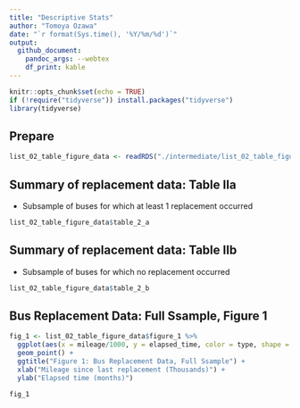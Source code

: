 ```yaml
---
title: "Descriptive Stats"
author: "Tomoya Ozawa"
date: "`r format(Sys.time(), '%Y/%m/%d')`"
output: 
  github_document:
    pandoc_args: --webtex
    df_print: kable
---
```


```r
knitr::opts_chunk$set(echo = TRUE)
if (!require("tidyverse")) install.packages("tidyverse")
library(tidyverse)
```

## Prepare

```r
list_02_table_figure_data <- readRDS("./intermediate/list_02_table_figure_data.rds")
```


## Summary of replacement data: Table Ⅱa

- Subsample of buses for which at least 1 replacement occurred


```r
list_02_table_figure_data$table_2_a
```


## Summary of replacement data: Table Ⅱb

- Subsample of buses for which no replacement occurred


```r
list_02_table_figure_data$table_2_b
```


## Bus Replacement Data: Full Ssample, Figure 1
```r
fig_1 <- list_02_table_figure_data$figure_1 %>% 
  ggplot(aes(x = mileage/1000, y = elapsed_time, color = type, shape = type)) +
  geom_point() +
  ggtitle("Figure 1: Bus Replacement Data, Full Ssample") +
  xlab("Mileage since last replacement (Thousands)") +
  ylab("Elapsed time (months)")

fig_1
```










